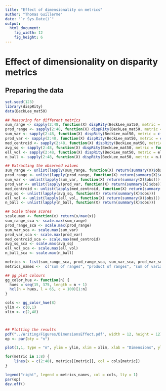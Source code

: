 ```yaml
---
title: "Effect of dimensionality on metrics"
author: "Thomas Guillerme"
date: "`r Sys.Date()`"
output:
  html_document:
    fig_width: 12
    fig_height: 6
---
```


# Effect of dimensionality on disparity metrics

## Preparing the data

```r
set.seed(123)
library(dispRity)
data(BeckLee_mat50)

## Measuring for different metrics
sum_range <- sapply(2:48, function(X) dispRity(BeckLee_mat50, metric = c(sum, ranges), dimensions = X), simplify = FALSE)
prod_range <- sapply(2:48, function(X) dispRity(BeckLee_mat50, metric = c(prod, ranges), dimensions = X), simplify = FALSE)
sum_var <- sapply(2:48, function(X) dispRity(BeckLee_mat50, metric = c(sum, variances), dimensions = X), simplify = FALSE)
prod_var <- sapply(2:48, function(X) dispRity(BeckLee_mat50, metric = c(prod, variances), dimensions = X), simplify = FALSE)
med_centroid <- sapply(2:48, function(X) dispRity(BeckLee_mat50, metric = c(median, centroids), dimensions = X), simplify = FALSE)
avg_sq <- sapply(2:48, function(X) dispRity(BeckLee_mat50, metric = function(matrix){mean(pairwise.dist(matrix)^2)}, dimensions = X), simplify = FALSE)
ell_vol <- sapply(2:48, function(X) dispRity(BeckLee_mat50, metric = ellipse.volume, dimensions = X), simplify = FALSE)
n_ball <- sapply(2:48, function(X) dispRity(BeckLee_mat50, metric = n.ball.volume, dimensions = X), simplify = FALSE)

## Extracting the observed values
sum_range <- unlist(lapply(sum_range, function(X) return(summary(X)$obs)))
prod_range <- unlist(lapply(prod_range, function(X) return(summary(X)$obs)))
sum_var <- unlist(lapply(sum_var, function(X) return(summary(X)$obs)))
prod_var <- unlist(lapply(prod_var, function(X) return(summary(X)$obs)))
med_centroid <- unlist(lapply(med_centroid, function(X) return(summary(X)$obs)))
avg_sq <- unlist(lapply(avg_sq, function(X) return(summary(X)$obs)))
ell_vol <- unlist(lapply(ell_vol, function(X) return(summary(X)$obs)))
n_ball <- unlist(lapply(n_ball, function(X) return(summary(X)$obs)))

## Scale these scores
scale.max <- function(x) return(x/max(x))
sum_range_sca <- scale.max(sum_range)
prod_range_sca <- scale.max(prod_range)
sum_var_sca <- scale.max(sum_var)
prod_var_sca <- scale.max(prod_var)
med_centroid_sca <- scale.max(med_centroid)
avg_sq_sca <- scale.max(avg_sq)
ell_vol_sca <- scale.max(ell_vol)
n_ball_sca <- scale.max(n_ball)

metrics <- list(sum_range_sca, prod_range_sca, sum_var_sca, prod_var_sca, med_centroid_sca, avg_sq_sca, ell_vol_sca, n_ball_sca)
metrics_names <-  c("sum of ranges", "product of ranges", "sum of variance", "product of variance", "median distance from centroid", "average squared pairwise distance", "ellispoid volume", "minimum n-ball volume")
```



```r
## gg plot colours
gg_color_hue <- function(n) {
  hues = seq(15, 375, length = n + 1)
  hcl(h = hues, l = 65, c = 100)[1:n]
}

cols <- gg_color_hue(8)
ylim <- c(0,1)
xlim <- c(2,48)



## Plotting the results
pdf("../Writing/Figures/DimensionsEffect.pdf", width = 12, height = 12)
op <- par(bty = "n")

plot(1,1, type = "n", ylim = ylim, xlim = xlim, xlab = "Dimensions", ylab = "Relative disparity")

for(metric in 1:8) {
    lines(x = c(2:48), metrics[[metric]], col = cols[metric])
}

legend("right", legend = metrics_names, col = cols, lty = 1)
par(op)
dev.off()
```
